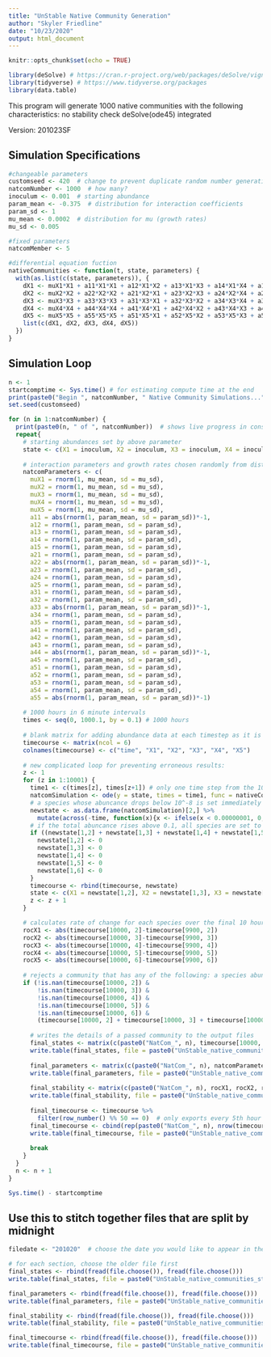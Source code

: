 ```yaml
---
title: "UnStable Native Community Generation"
author: "Skyler Friedline"
date: "10/23/2020"
output: html_document
---
```


```r
knitr::opts_chunk$set(echo = TRUE)

library(deSolve) # https://cran.r-project.org/web/packages/deSolve/vignettes/deSolve.pdf
library(tidyverse) # https://www.tidyverse.org/packages
library(data.table)
```

This program will generate 1000 native communities with the following characteristics:
  no stability check
  deSolve(ode45) integrated
  
Version: 201023SF

## Simulation Specifications
```r
#changeable parameters
customseed <- 420  # change to prevent duplicate random number generation
natcomNumber <- 1000  # how many?
inoculum <- 0.001  # starting abundance
param_mean <- -0.375  # distribution for interaction coefficients
param_sd <- 1
mu_mean <- 0.0002  # distribution for mu (growth rates)
mu_sd <- 0.005

#fixed parameters
natcomMember <- 5

#differential equation fuction
nativeCommunities <- function(t, state, parameters) {
  with(as.list(c(state, parameters)), {
    dX1 <- muX1*X1 + a11*X1*X1 + a12*X1*X2 + a13*X1*X3 + a14*X1*X4 + a15*X1*X5
    dX2 <- muX2*X2 + a22*X2*X2 + a21*X2*X1 + a23*X2*X3 + a24*X2*X4 + a25*X2*X5
    dX3 <- muX3*X3 + a33*X3*X3 + a31*X3*X1 + a32*X3*X2 + a34*X3*X4 + a35*X3*X5
    dX4 <- muX4*X4 + a44*X4*X4 + a41*X4*X1 + a42*X4*X2 + a43*X4*X3 + a45*X4*X5
    dX5 <- muX5*X5 + a55*X5*X5 + a51*X5*X1 + a52*X5*X2 + a53*X5*X3 + a54*X5*X4
    list(c(dX1, dX2, dX3, dX4, dX5))
  })
}
```

## Simulation Loop
```r
n <- 1
startcomptime <- Sys.time() # for estimating compute time at the end
print(paste0("Begin ", natcomNumber, " Native Community Simulations..."))
set.seed(customseed) 

for (n in 1:natcomNumber) {
  print(paste0(n, " of ", natcomNumber))  # shows live progress in console
  repeat{
    # starting abundances set by above parameter
    state <- c(X1 = inoculum, X2 = inoculum, X3 = inoculum, X4 = inoculum, X5 = inoculum)
    
    # interaction parameters and growth rates chosen randomly from distribution supplied above
    natcomParameters <- c(
      muX1 = rnorm(1, mu_mean, sd = mu_sd), 
      muX2 = rnorm(1, mu_mean, sd = mu_sd),  
      muX3 = rnorm(1, mu_mean, sd = mu_sd), 
      muX4 = rnorm(1, mu_mean, sd = mu_sd), 
      muX5 = rnorm(1, mu_mean, sd = mu_sd), 
      a11 = abs(rnorm(1, param_mean, sd = param_sd))*-1, 
      a12 = rnorm(1, param_mean, sd = param_sd), 
      a13 = rnorm(1, param_mean, sd = param_sd), 
      a14 = rnorm(1, param_mean, sd = param_sd), 
      a15 = rnorm(1, param_mean, sd = param_sd), 
      a21 = rnorm(1, param_mean, sd = param_sd), 
      a22 = abs(rnorm(1, param_mean, sd = param_sd))*-1, 
      a23 = rnorm(1, param_mean, sd = param_sd), 
      a24 = rnorm(1, param_mean, sd = param_sd), 
      a25 = rnorm(1, param_mean, sd = param_sd), 
      a31 = rnorm(1, param_mean, sd = param_sd), 
      a32 = rnorm(1, param_mean, sd = param_sd), 
      a33 = abs(rnorm(1, param_mean, sd = param_sd))*-1, 
      a34 = rnorm(1, param_mean, sd = param_sd), 
      a35 = rnorm(1, param_mean, sd = param_sd), 
      a41 = rnorm(1, param_mean, sd = param_sd), 
      a42 = rnorm(1, param_mean, sd = param_sd), 
      a43 = rnorm(1, param_mean, sd = param_sd), 
      a44 = abs(rnorm(1, param_mean, sd = param_sd))*-1, 
      a45 = rnorm(1, param_mean, sd = param_sd), 
      a51 = rnorm(1, param_mean, sd = param_sd), 
      a52 = rnorm(1, param_mean, sd = param_sd), 
      a53 = rnorm(1, param_mean, sd = param_sd), 
      a54 = rnorm(1, param_mean, sd = param_sd), 
      a55 = abs(rnorm(1, param_mean, sd = param_sd))*-1)
    
    # 1000 hours in 6 minute intervals
    times <- seq(0, 1000.1, by = 0.1) # 1000 hours
  
    # blank matrix for adding abundance data at each timestep as it is generated
    timecourse <- matrix(ncol = 6)
    colnames(timecourse) <- c("time", "X1", "X2", "X3", "X4", "X5")
    
    # new complicated loop for preventing erroneous results:
    z <- 1
    for (z in 1:10001) {
      time1 <- c(times[z], times[z+1]) # only one time step from the 10000
      natcomSimulation <- ode(y = state, times = time1, func = nativeCommunities, parms = natcomParameters)
      # a species whose abuncance drops below 10^-8 is set immediately to 0
      newstate <- as.data.frame(natcomSimulation)[2,] %>% 
        mutate(across(-time, function(x){x <- ifelse(x < 0.00000001, 0, x)}))
      # if the total abuncance rises above 0.1, all species are set to 0, this flags the community for rejection at a later step
      if ((newstate[1,2] + newstate[1,3] + newstate[1,4] + newstate[1,5] + newstate[1,6]) > 0.1) {
        newstate[1,2] <- 0
        newstate[1,3] <- 0
        newstate[1,4] <- 0
        newstate[1,5] <- 0
        newstate[1,6] <- 0
      }
      timecourse <- rbind(timecourse, newstate)
      state <- c(X1 = newstate[1,2], X2 = newstate[1,3], X3 = newstate[1,4], X4 = newstate[1,5], X5 = newstate[1,6])
      z <- z + 1
    }

    # calculates rate of change for each species over the final 10 hours
    rocX1 <- abs(timecourse[10000, 2]-timecourse[9900, 2])
    rocX2 <- abs(timecourse[10000, 3]-timecourse[9900, 3])
    rocX3 <- abs(timecourse[10000, 4]-timecourse[9900, 4])
    rocX4 <- abs(timecourse[10000, 5]-timecourse[9900, 5])
    rocX5 <- abs(timecourse[10000, 6]-timecourse[9900, 6])
    
    # rejects a community that has any of the following: a species abundance that is not a number, a total abundance of 0 (indicates a total abundance of 0.1, see above)
    if (!is.nan(timecourse[10000, 2]) & 
        !is.nan(timecourse[10000, 3]) & 
        !is.nan(timecourse[10000, 4]) & 
        !is.nan(timecourse[10000, 5]) & 
        !is.nan(timecourse[10000, 6]) &
        (timecourse[10000, 2] + timecourse[10000, 3] + timecourse[10000, 4] + timecourse[10000, 5] + timecourse[10000, 6] > 0)) {
      
      # writes the details of a passed community to the output files
      final_states <- matrix(c(paste0("NatCom_", n), timecourse[10000, c(2:6)]), nrow = 1)
      write.table(final_states, file = paste0("UnStable_native_communities_states_", Sys.Date(), ".csv"), sep = ",", col.names = F, row.names = F, append = T)
  
      final_parameters <- matrix(c(paste0("NatCom_", n), natcomParameters), nrow = 1)
      write.table(final_parameters, file = paste0("UnStable_native_communities_parameters_", Sys.Date(), ".csv"), sep = ",", col.names = F, row.names = F, append = T)
  
      final_stability <- matrix(c(paste0("NatCom_", n), rocX1, rocX2, rocX3, rocX4, rocX5), nrow = 1)
      write.table(final_stability, file = paste0("UnStable_native_communities_stability_", Sys.Date(), ".csv"), sep = ",", col.names = F, row.names = F, append = T)
      
      final_timecourse <- timecourse %>% 
        filter(row_number() %% 50 == 0)  # only exports every 5th hour to reduce file size
      final_timecourse <- cbind(rep(paste0("NatCom_", n), nrow(timecourse) / 50), final_timecourse)
      write.table(final_timecourse, file = paste0("UnStable_native_communities_timecourse_", Sys.Date(), ".csv"), sep = ",", col.names = F, row.names = F, append = T)
  
      break
    }
  }
  n <- n + 1
}

Sys.time() - startcomptime
```

## Use this to stitch together files that are split by midnight
```r
filedate <- "201020"  # choose the date you would like to appear in the file names

# for each section, choose the older file first
final_states <- rbind(fread(file.choose()), fread(file.choose()))
write.table(final_states, file = paste0("UnStable_native_communities_states_", filedate, ".csv"), sep = ",", col.names = F, row.names = F, append = T)

final_parameters <- rbind(fread(file.choose()), fread(file.choose()))
write.table(final_parameters, file = paste0("UnStable_native_communities_parameters_", filedate, ".csv"), sep = ",", col.names = F, row.names = F, append = T)

final_stability <- rbind(fread(file.choose()), fread(file.choose()))
write.table(final_stability, file = paste0("UnStable_native_communities_stability_", filedate, ".csv"), sep = ",", col.names = F, row.names = F, append = T)

final_timecourse <- rbind(fread(file.choose()), fread(file.choose()))
write.table(final_timecourse, file = paste0("UnStable_native_communities_timecourse_", filedate, ".csv"), sep = ",", col.names = F, row.names = F, append = T)

```

